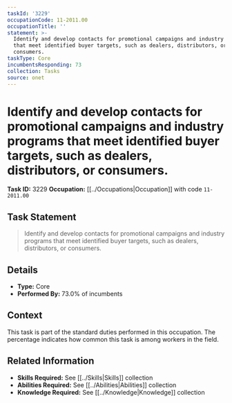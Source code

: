 ```yaml
---
taskId: '3229'
occupationCode: 11-2011.00
occupationTitle: ''
statement: >-
  Identify and develop contacts for promotional campaigns and industry programs
  that meet identified buyer targets, such as dealers, distributors, or
  consumers.
taskType: Core
incumbentsResponding: 73
collection: Tasks
source: onet
---
```

# Identify and develop contacts for promotional campaigns and industry programs that meet identified buyer targets, such as dealers, distributors, or consumers.

**Task ID:** 3229
**Occupation:** [[../Occupations|Occupation]] with code `11-2011.00`

## Task Statement

> Identify and develop contacts for promotional campaigns and industry programs that meet identified buyer targets, such as dealers, distributors, or consumers.

## Details

- **Type:** Core
- **Performed By:** 73.0% of incumbents

## Context

This task is part of the standard duties performed in this occupation. The percentage indicates how common this task is among workers in the field.

## Related Information

- **Skills Required:** See [[../Skills|Skills]] collection
- **Abilities Required:** See [[../Abilities|Abilities]] collection
- **Knowledge Required:** See [[../Knowledge|Knowledge]] collection

